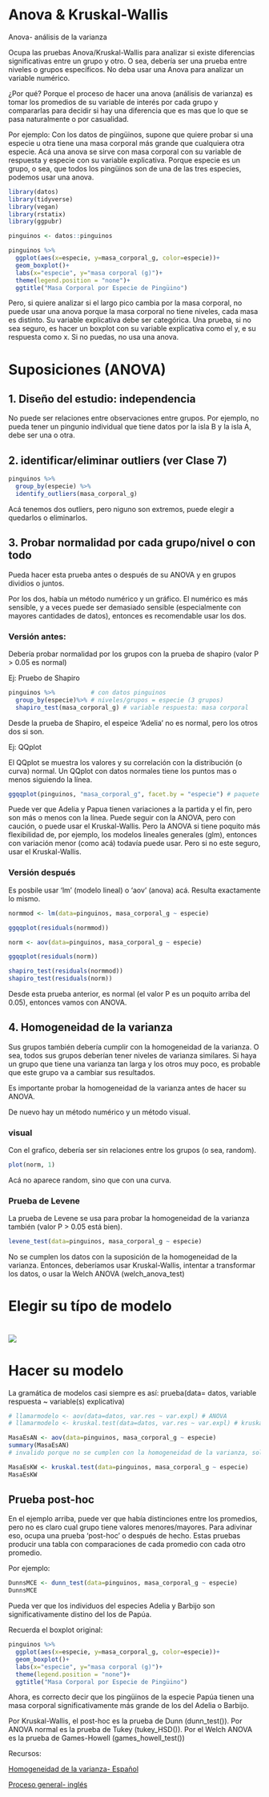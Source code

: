 # Anova & Kruskal-Wallis

Anova- análisis de la varianza

Ocupa las pruebas Anova/Kruskal-Wallis para analizar si existe diferencias significativas entre un grupo y otro. O sea, debería ser una prueba entre niveles o grupos específicos. No deba usar una Anova para analizar un variable numérico.

¿Por qué? Porque el proceso de hacer una anova (análisis de varianza) es tomar los promedios de su variable de interés por cada grupo y compararlas para decidir si hay una diferencia que es mas que lo que se pasa naturalmente o por casualidad.

Por ejemplo: Con los datos de pingüinos, supone que quiere probar si una especie u otra tiene una masa corporal más grande que cualquiera otra especie. Acá una anova se sirve con masa corporal con su variable de respuesta y especie con su variable explicativa. Porque especie es un grupo, o sea, que todos los pingüinos son de una de las tres especies, podemos usar una anova.

```r
library(datos)
library(tidyverse)
library(vegan)
library(rstatix)
library(ggpubr)

pinguinos <- datos::pinguinos

pinguinos %>%
  ggplot(aes(x=especie, y=masa_corporal_g, color=especie))+
  geom_boxplot()+
  labs(x="especie", y="masa corporal (g)")+
  theme(legend.position = "none")+
  ggtitle("Masa Corporal por Especie de Pingüino")
```

Pero, si quiere analizar si el largo pico cambia por la masa corporal, no puede usar una anova porque la masa corporal no tiene niveles, cada masa es distinto. Su variable explicativa debe ser categórica. Una prueba, si no sea seguro, es hacer un boxplot con su variable explicativa como el y, e su respuesta como x. Si no puedas, no usa una anova.

# Suposiciones (ANOVA)

## 1. Diseño del estudio: independencia

No puede ser relaciones entre observaciones entre grupos. Por ejemplo, no pueda tener un pingunio individual que tiene datos por la isla B y la isla A, debe ser una o otra.

## 2. identificar/eliminar outliers (ver Clase 7)

```r
pinguinos %>% 
  group_by(especie) %>%
  identify_outliers(masa_corporal_g)
```

Acá tenemos dos outliers, pero niguno son extremos, puede elegir a quedarlos o eliminarlos.

## 3. Probar normalidad por cada grupo/nivel o con todo

Pueda hacer esta prueba antes o después de su ANOVA y en grupos dividios o juntos.

Por los dos, había un método numérico y un gráfico. El numérico es más sensible, y a veces puede ser demasiado sensible (especialmente con mayores cantidades de datos), entonces es recomendable usar los dos.

### Versión antes:

Debería probar normalidad por los grupos con la prueba de shapiro (valor P \> 0.05 es normal)

Ej: Pruebo de Shapiro

```r
pinguinos %>%          # con datos pinguinos
  group_by(especie)%>% # niveles/grupos = especie (3 grupos)
  shapiro_test(masa_corporal_g) # variable respuesta: masa corporal
```

Desde la prueba de Shapiro, el espeice 'Adelia' no es normal, pero los otros dos si son.

Ej: QQplot

El QQplot se muestra los valores y su correlación con la distribución (o curva) normal. Un QQplot con datos normales tiene los puntos mas o menos siguiendo la línea.

```r
ggqqplot(pinguinos, "masa_corporal_g", facet.by = "especie") # paquete ggpubr
```

Puede ver que Adelia y Papua tienen variaciones a la partida y el fin, pero son más o menos con la línea. Puede seguir con la ANOVA, pero con caución, o puede usar el Kruskal-Wallis. Pero la ANOVA si tiene poquito más flexibilidad de, por ejemplo, los modelos lineales generales (glm), entonces con variación menor (como acá) todavía puede usar. Pero si no este seguro, usar el Kruskal-Wallis.

### Versión después

Es posbile usar 'lm' (modelo lineal) o 'aov' (anova) acá. Resulta exactamente lo mismo.

```r
normmod <- lm(data=pinguinos, masa_corporal_g ~ especie)

ggqqplot(residuals(normmod))

norm <- aov(data=pinguinos, masa_corporal_g ~ especie)

ggqqplot(residuals(norm))
```

```r
shapiro_test(residuals(normmod))
shapiro_test(residuals(norm))
```

Desde esta prueba anterior, es normal (el valor P es un poquito arriba del 0.05), entonces vamos con ANOVA.

## 4. Homogeneidad de la varianza

Sus grupos también debería cumplir con la homogeneidad de la varianza. O sea, todos sus grupos deberían tener niveles de varianza similares. Si haya un grupo que tiene una varianza tan larga y los otros muy poco, es probable que este grupo va a cambiar sus resultados.

Es importante probar la homogeneidad de la varianza antes de hacer su ANOVA.

De nuevo hay un método numérico y un método visual.

### visual

Con el grafico, debería ser sin relaciones entre los grupos (o sea, random).

```r
plot(norm, 1)
```

Acá no aparece random, sino que con una curva.

### Prueba de Levene

La prueba de Levene se usa para probar la homogeneidad de la varianza también (valor P \> 0.05 está bien).

```r
levene_test(data=pinguinos, masa_corporal_g ~ especie)
```

No se cumplen los datos con la suposición de la homogeneidad de la varianza. Entonces, deberíamos usar Kruskal-Wallis, intentar a transformar los datos, o usar la Welch ANOVA (welch_anova_test)

# 

# Elegir su típo de modelo

# ![](images/ANOVA%20choices-01.jpg)

# Hacer su modelo

La gramática de modelos casi siempre es así: prueba(data= datos, variable respuesta \~ variable(s) explicativa)

```r
# llamarmodelo <- aov(data=datos, var.res ~ var.expl) # ANOVA
# llamarmodelo <- kruskal.test(data=datos, var.res ~ var.expl) # kruskal wallis

MasaEsAN <- aov(data=pinguinos, masa_corporal_g ~ especie)
summary(MasaEsAN)
# invalido porque no se cumplen con la homogeneidad de la varianza, solo un ejemplo de comó hacerse

MasaEsKW <- kruskal.test(data=pinguinos, masa_corporal_g ~ especie)
MasaEsKW
```

## Prueba post-hoc

En el ejemplo arriba, puede ver que había distinciones entre los promedios, pero no es claro cual grupo tiene valores menores/mayores. Para adivinar eso, ocupa una prueba ‘post-hoc’ o después de hecho. Estas pruebas producir una tabla con comparaciones de cada promedio con cada otro promedio.

Por ejemplo:

```r

DunnsMCE <- dunn_test(data=pinguinos, masa_corporal_g ~ especie)
DunnsMCE
```

Pueda ver que los individuos del especies Adelia y Barbijo son significativamente distino del los de Papúa.

Recuerda el boxplot original:

```r
pinguinos %>%
  ggplot(aes(x=especie, y=masa_corporal_g, color=especie))+
  geom_boxplot()+
  labs(x="especie", y="masa corporal (g)")+
  theme(legend.position = "none")+
  ggtitle("Masa Corporal por Especie de Pingüino")
```

Ahora, es correcto decir que los pingüinos de la especie Papúa tienen una masa corporal significativamente más grande de los del Adelia o Barbijo.

Por Kruskal-Wallis, el post-hoc es la prueba de Dunn (dunn_test()). Por ANOVA normal es la prueba de Tukey (tukey_HSD()). Por el Welch ANOVA es la prueba de Games-Howell (games_howell_test())

Recursos:

[Homogeneidad de la varianza- Español](https://fastercapital.com/es/contenido/Homogeneidad-de-la-varianza--supuesto-de-ANOVA.html)

[Proceso general- inglés](https://www.datanovia.com/en/lessons/anova-in-r/)
